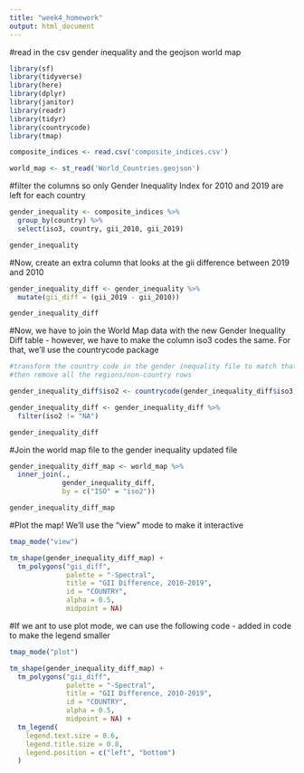 ```yaml
---
title: "week4_homework"
output: html_document
---
```


#read in the csv gender inequality and the geojson world map 

```r
library(sf)
library(tidyverse)
library(here)
library(dplyr)
library(janitor)
library(readr)
library(tidyr)
library(countrycode)
library(tmap)

composite_indices <- read.csv('composite_indices.csv')

world_map <- st_read('World_Countries.geojson')

```

#filter the columns so only Gender Inequality Index for 2010 and 2019 are left for each country

```r
gender_inequality <- composite_indices %>% 
  group_by(country) %>% 
  select(iso3, country, gii_2010, gii_2019)

gender_inequality
```

#Now, create an extra column that looks at the gii difference between 2019 and 2010

```r
gender_inequality_diff <- gender_inequality %>% 
  mutate(gii_diff = (gii_2019 - gii_2010))

gender_inequality_diff
```

#Now, we have to join the World Map data with the new Gender Inequality Diff table - however, we have to make the column iso3 codes the same. For that, we'll use the countrycode package

```r
#transform the country code in the gender inequality file to match that of the world map file
#then remove all the regions/non-country rows

gender_inequality_diff$iso2 <- countrycode(gender_inequality_diff$iso3, origin = "iso3c", destination = "iso2c") 

gender_inequality_diff <- gender_inequality_diff %>% 
  filter(iso2 != "NA")

gender_inequality_diff


```

#Join the world map file to the gender inequality updated file

```r
gender_inequality_diff_map <- world_map %>% 
  inner_join(.,
             gender_inequality_diff,
             by = c("ISO" = "iso2"))

gender_inequality_diff_map
```

#Plot the map! We'll use the "view" mode to make it interactive

```r
tmap_mode("view")

tm_shape(gender_inequality_diff_map) +
  tm_polygons("gii_diff",
              palette = "-Spectral",
              title = "GII Difference, 2010-2019",
              id = "COUNTRY",
              alpha = 0.5,
              midpoint = NA) 

```


#If we ant to use plot mode, we can use the following code - added in code to make the legend smaller

```r
tmap_mode("plot")

tm_shape(gender_inequality_diff_map) +
  tm_polygons("gii_diff",
              palette = "-Spectral",
              title = "GII Difference, 2010-2019",
              id = "COUNTRY",
              alpha = 0.5,
              midpoint = NA) +
  tm_legend(
    legend.text.size = 0.6, 
    legend.title.size = 0.8,
    legend.position = c("left", "bottom")
  )
```


